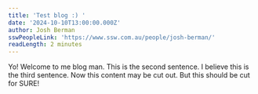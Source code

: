 ```yaml
---
title: 'Test blog :) '
date: '2024-10-10T13:00:00.000Z'
author: Josh Berman
sswPeopleLink: 'https://www.ssw.com.au/people/josh-berman/'
readLength: 2 minutes
---
```


Yo! Welcome to me blog man. This is the second sentence. I believe this is the third sentence. Now this content may be cut out. But this should be cut for SURE!
